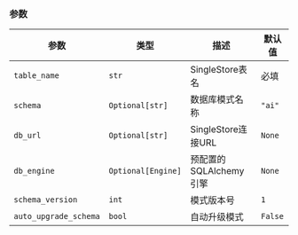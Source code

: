 ### 参数

| 参数 | 类型 | 描述 | 默认值 |
|-----------|------|-------------|---------|
| `table_name` | `str` | SingleStore表名 | 必填 |
| `schema` | `Optional[str]` | 数据库模式名称 | `"ai"` |
| `db_url` | `Optional[str]` | SingleStore连接URL | `None` |
| `db_engine` | `Optional[Engine]` | 预配置的SQLAlchemy引擎 | `None` |
| `schema_version` | `int` | 模式版本号 | `1` |
| `auto_upgrade_schema` | `bool` | 自动升级模式 | `False` |